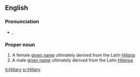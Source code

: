 ==English==

===Pronunciation===
{{rfap}}
* {{a|UK}} {{IPA|/ˈhɪl.ə.ɹi/}}, {{SAMPA|/"hIl.@.ri/}}

===Proper noun===
{{en-proper noun}}

# A female [[given name]] ultimately derived from the Latin ''[[Hilaria]]''
# A male [[given name]] ultimately derived from the Latin ''[[Hilarius]]''

[[it:Hillary]]
[[sr:Hillary]]